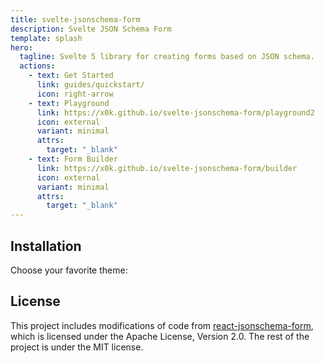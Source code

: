 ```yaml
---
title: svelte-jsonschema-form
description: Svelte JSON Schema Form
template: splash
hero:
  tagline: Svelte 5 library for creating forms based on JSON schema.
  actions:
    - text: Get Started
      link: guides/quickstart/
      icon: right-arrow
    - text: Playground
      link: https://x0k.github.io/svelte-jsonschema-form/playground2
      icon: external
      variant: minimal
      attrs:
        target: "_blank"
    - text: Form Builder
      link: https://x0k.github.io/svelte-jsonschema-form/builder
      icon: external
      variant: minimal
      attrs:
        target: "_blank"
---
```




## Installation

Choose your favorite theme:

<Themes />

## License

This project includes modifications of code from [react-jsonschema-form](https://github.com/rjsf-team/react-jsonschema-form), which is licensed under the Apache License, Version 2.0.
The rest of the project is under the MIT license.
